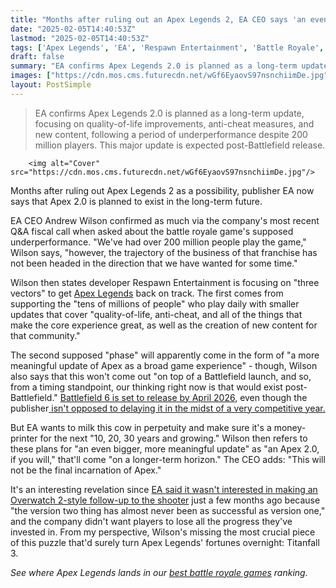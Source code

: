 ```yaml
---
title: "Months after ruling out an Apex Legends 2, EA CEO says 'an even bigger, more meaningful' Apex 2.0 is on the table after Battlefield 6"
date: "2025-02-05T14:40:53Z"
lastmod: "2025-02-05T14:40:53Z"
tags: ['Apex Legends', 'EA', 'Respawn Entertainment', 'Battle Royale', 'FPS', 'Game Update', 'Industry News']
draft: false
summary: "EA confirms Apex Legends 2.0 is planned as a long-term update, focusing on quality-of-life improvements, anti-cheat measures, and new content, following a period of underperformance despite 200 million players.  This major update is expected post-Battlefield release."
images: ["https://cdn.mos.cms.futurecdn.net/wGf6EyaovS97nsnchiimDe.jpg"]
layout: PostSimple
---
```

> EA confirms Apex Legends 2.0 is planned as a long-term update, focusing on quality-of-life improvements, anti-cheat measures, and new content, following a period of underperformance despite 200 million players.  This major update is expected post-Battlefield release.


        <img alt="Cover" src="https://cdn.mos.cms.futurecdn.net/wGf6EyaovS97nsnchiimDe.jpg"/>
        
Months after ruling out Apex Legends 2 as a possibility, publisher EA now says that Apex 2.0 is planned to exist in the long-term future.

EA CEO Andrew Wilson confirmed as much via the company's most recent Q&A fiscal call when asked about the battle royale game's supposed underperformance. "We've had over 200 million people play the game," Wilson says, "however, the trajectory of the business of that franchise has not been headed in the direction that we have wanted for some time."

Wilson then states developer Respawn Entertainment is focusing on "three vectors" to get [Apex Legends](https://www.gamesradar.com/apex-legends/) back on track. The first comes from supporting the "tens of millions of people" who play daily with smaller updates that cover "quality-of-life, anti-cheat, and all of the things that make the core experience great, as well as the creation of new content for that community."

The second supposed "phase" will apparently come in the form of "a more meaningful update of Apex as a broad game experience" - though, Wilson also says that this won't come out "on top of a Battlefield launch, and so, from a timing standpoint, our thinking right now is that would exist post-Battlefield." [Battlefield 6 is set to release by April 2026](https://www.gamesradar.com/games/fps/ea-says-battlefield-6-will-launch-before-april-2026/), even though the publisher[ isn't opposed to delaying it in the midst of a very competitive year.](https://www.gamesradar.com/games/fps/with-gta-6-borderlands-4-and-doom-coming-this-year-ea-isnt-opposed-to-delaying-battlefield-6-to-deliver-on-the-full-promise-of-what-battlefield-can-be/)

But EA wants to milk this cow in perpetuity and make sure it's a money-printer for the next "10, 20, 30 years and growing." Wilson then refers to these plans for "an even bigger, more meaningful update" as "an Apex 2.0, if you will," that'll come "on a longer-term horizon." The CEO adds: "This will not be the final incarnation of Apex."

It's an interesting revelation since [EA said it wasn't interested in making an Overwatch 2-style follow-up to the shooter](https://www.gamesradar.com/games/fps/dont-expect-an-overwatch-2-style-apex-legends-2-ea-boss-says-the-version-2-thing-has-almost-never-been-as-successful-as-version-1/) just a few months ago because "the version two thing has almost never been as successful as version one," and the company didn't want players to lose all the progress they've invested in. From my perspective, Wilson's missing the most crucial piece of this puzzle that'd surely turn Apex Legends' fortunes overnight: Titanfall 3.

*See where Apex Legends lands in our *[<em>best battle royale games</em>](https://www.gamesradar.com/best-battle-royale-games/)* ranking.*
        